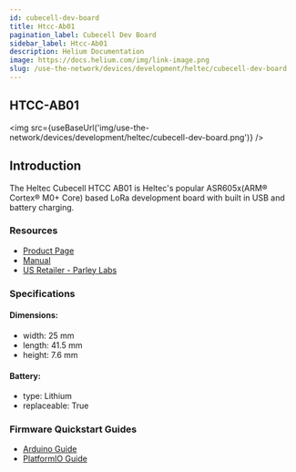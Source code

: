 ```yaml
---
id: cubecell-dev-board
title: Htcc-Ab01
pagination_label: Cubecell Dev Board
sidebar_label: Htcc-Ab01
description: Helium Documentation
image: https://docs.helium.com/img/link-image.png
slug: /use-the-network/devices/development/heltec/cubecell-dev-board
---
```



## HTCC-AB01

<img src={useBaseUrl('img/use-the-network/devices/development/heltec/cubecell-dev-board.png')} />

## Introduction

The Heltec Cubecell HTCC AB01 is Heltec's popular ASR605x(ARM® Cortex® M0+ Core) based LoRa
development board with built in USB and battery charging.

### Resources

- [Product Page](https://heltec.org/project/htcc-ab01/)
- [Manual](https://heltec-automation-docs.readthedocs.io/en/latest/cubecell/index.html)
- [US Retailer - Parley Labs](https://shop.parleylabs.com/collections/heltec-cubecell)

### Specifications

#### Dimensions:

- width: 25 mm
- length: 41.5 mm
- height: 7.6 mm

#### Battery:

- type: Lithium
- replaceable: True

### Firmware Quickstart Guides

- [Arduino Guide](/use-the-network/devices/development/heltec/cubecell-dev-board/arduino)
- [PlatformIO Guide](/use-the-network/devices/development/heltec/cubecell-dev-board/platformio)
